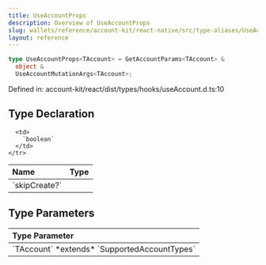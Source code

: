 ```yaml
---
title: UseAccountProps
description: Overview of UseAccountProps
slug: wallets/reference/account-kit/react-native/src/type-aliases/UseAccountProps
layout: reference
---
```


```ts
type UseAccountProps<TAccount> = GetAccountParams<TAccount> &
  object &
  UseAccountMutationArgs<TAccount>;
```

Defined in: account-kit/react/dist/types/hooks/useAccount.d.ts:10

## Type Declaration

<table>
  <thead>
    <tr>
      <th align="left">Name</th>
      <th align="left">Type</th>
    </tr>
  </thead>

  <tbody>
    <tr>
      <td>
        `skipCreate?`
      </td>

      <td>
        `boolean`
      </td>
    </tr>

  </tbody>
</table>

## Type Parameters

<table>
  <thead>
    <tr>
      <th align="left">Type Parameter</th>
    </tr>
  </thead>

  <tbody>
    <tr>
      <td>
        `TAccount` *extends* `SupportedAccountTypes`
      </td>
    </tr>
  </tbody>
</table>

